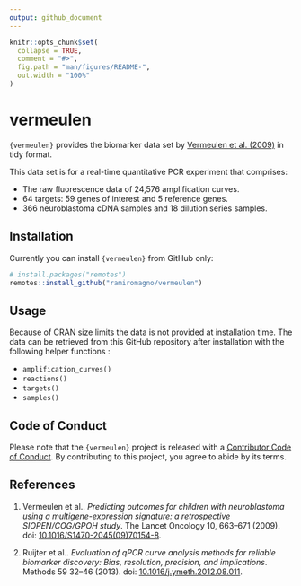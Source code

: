 ```yaml
---
output: github_document
---
```


<!-- README.md is generated from README.Rmd. Please edit that file -->

```r
knitr::opts_chunk$set(
  collapse = TRUE,
  comment = "#>",
  fig.path = "man/figures/README-",
  out.width = "100%"
)
```

# vermeulen

<!-- badges: start -->

<!-- badges: end -->

`{vermeulen}` provides the biomarker data set by [Vermeulen et al. (2009)](https://doi.org/10.1016/S1470-2045(09)70154-8) in tidy format.

This data set is for a real-time quantitative PCR experiment that comprises:

-   The raw fluorescence data of 24,576 amplification curves.
-   64 targets: 59 genes of interest and 5 reference genes.
-   366 neuroblastoma cDNA samples and 18 dilution series samples.

## Installation

Currently you can install `{vermeulen}` from GitHub only:

``` r
# install.packages("remotes")
remotes::install_github("ramiromagno/vermeulen")
```

## Usage

Because of CRAN size limits the data is not provided at installation time. The
data can be retrieved from this GitHub repository after installation with the
following helper functions :

- `amplification_curves()`
- `reactions()`
- `targets()`
- `samples()`

## Code of Conduct

Please note that the `{vermeulen}` project is released with a [Contributor Code of Conduct](https://contributor-covenant.org/version/2/1/CODE_OF_CONDUCT.html). By contributing to this project, you agree to abide by its terms.

## References

1.  Vermeulen et al.. *Predicting outcomes for children with neuroblastoma using a multigene-expression signature: a retrospective SIOPEN/COG/GPOH study*. The Lancet Oncology 10, 663--671 (2009). doi: [10.1016/S1470-2045(09)70154-8](https://doi.org/10.1016/S1470-2045(09)70154-8).

2.  Ruijter et al.. *Evaluation of qPCR curve analysis methods for reliable biomarker discovery: Bias, resolution, precision, and implications*. Methods 59 32--46 (2013). doi: [10.1016/j.ymeth.2012.08.011](https://doi.org/10.1016/j.ymeth.2012.08.011).
